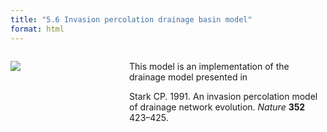 ```yaml
---
title: "5.6 Invasion percolation drainage basin model"
format: html
---
```


:::: {.columns}
::: {.column width=35%}
[![](5.6-invasionPercolationStarkDrainageModel.png)](5.6-invasion-percolation-stark-drainage-model.nlogox)
:::

::: {.column width=65%}
This model is an implementation of the drainage model presented in

Stark CP. 1991. An invasion percolation model of drainage network evolution. _Nature_ **352** 423–425.
:::
::::